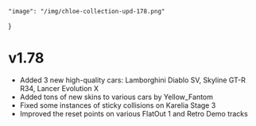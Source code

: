     "image": "/img/chloe-collection-upd-178.png"
}

# v1.78

- Added 3 new high-quality cars: Lamborghini Diablo SV, Skyline GT-R R34, Lancer Evolution X
- Added tons of new skins to various cars by Yellow_Fantom
- Fixed some instances of sticky collisions on Karelia Stage 3
- Improved the reset points on various FlatOut 1 and Retro Demo tracks